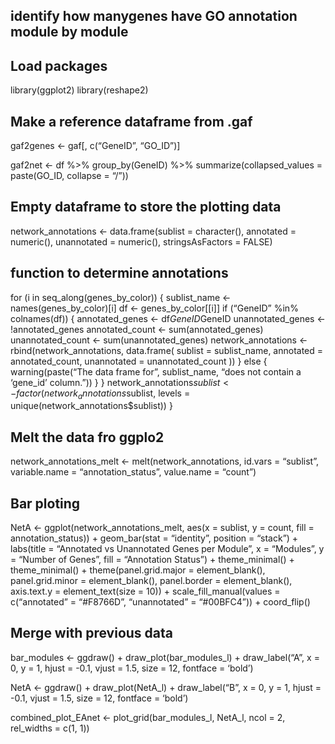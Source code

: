 ## identify how manygenes have GO annotation module by module

## Load packages
library(ggplot2)
library(reshape2)

## Make a reference dataframe from .gaf
gaf2genes <- gaf[, c("GeneID", "GO_ID")]

gaf2net <- df %>%
  group_by(GeneID) %>%
  summarize(collapsed_values = paste(GO_ID, collapse = "/"))

## Empty dataframe to store the plotting data
network_annotations <- data.frame(sublist = character(),
                                  annotated = numeric(),
                                  unannotated = numeric(),
                                  stringsAsFactors = FALSE)

## function to determine annotations
for (i in seq_along(genes_by_color)) {
    sublist_name <- names(genes_by_color)[i] 
    df <- genes_by_color[[i]]
    if ("GeneID" %in% colnames(df)) {
        annotated_genes <- df$GeneID %in% gaf2net$GeneID
        unannotated_genes <- !annotated_genes
        annotated_count <- sum(annotated_genes)
        unannotated_count <- sum(unannotated_genes)
        network_annotations <- rbind(network_annotations, data.frame(
            sublist = sublist_name,
            annotated = annotated_count,
            unannotated = unannotated_count
        ))
    } else {
        warning(paste("The data frame for", sublist_name, "does not contain a 'gene_id' column."))
    }
}
network_annotations$sublist <- factor(network_annotations$sublist, levels = unique(network_annotations$sublist))
}

## Melt the data fro ggplo2
network_annotations_melt <- melt(network_annotations, id.vars = "sublist", variable.name = "annotation_status", value.name = "count")

## Bar ploting
NetA <- ggplot(network_annotations_melt, aes(x = sublist, y = count, fill = annotation_status)) +
  geom_bar(stat = "identity", position = "stack") + 
  labs(title = "Annotated vs Unannotated Genes per Module",
       x = "Modules", y = "Number of Genes", fill = "Annotation Status") +
  theme_minimal() +
  theme_minimal() +
  theme(panel.grid.major = element_blank(),
        panel.grid.minor = element_blank(),
        panel.border = element_blank(),
        axis.text.y = element_text(size = 10)) +
  scale_fill_manual(values = c("annotated" = "#F8766D", "unannotated" = "#00BFC4")) +
  coord_flip() 

## Merge with previous data
bar_modules <- ggdraw() +
  draw_plot(bar_modules_l) +
  draw_label("A", x = 0, y = 1, hjust = -0.1, vjust = 1.5, size = 12, fontface = 'bold')

NetA <- ggdraw() +
  draw_plot(NetA_l) +
  draw_label("B", x = 0, y = 1, hjust = -0.1, vjust = 1.5, size = 12, fontface = 'bold')

combined_plot_EAnet <- plot_grid(bar_modules_l, NetA_l, ncol = 2, rel_widths = c(1, 1))
